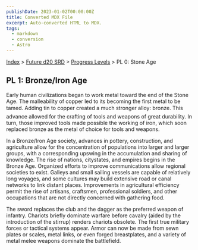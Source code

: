 ```yaml
---
publishDate: 2023-01-02T00:00:00Z
title: Converted MDX File
excerpt: Auto-converted HTML to MDX.
tags:
  - markdown
  - conversion
  - Astro
---
```


[Index](-index) > [Future d20 SRD](future-d20-srd-index) > [Progress Levels](future-d20-srd-progress-levels-index) > PL 0: Stone Age

## PL 1: Bronze/Iron Age

Early human civilizations began to work metal toward the end of the Stone Age. The malleability of copper led to its becoming the first metal to be tamed. Adding tin to copper created a much stronger alloy: bronze. This advance allowed for the crafting of tools and weapons of great durability. In turn, those improved tools made possible the working of iron, which soon replaced bronze as the metal of choice for tools and weapons.

In a Bronze/Iron Age society, advances in pottery, construction, and agriculture allow for the concentration of populations into larger and larger groups, with a corresponding upswing in the accumulation and sharing of knowledge. The rise of nations, citystates, and empires begins in the Bronze Age. Organized efforts to improve communications allow regional societies to exist. Galleys and small sailing vessels are capable of relatively long voyages, and some cultures may build extensive road or canal networks to link distant places. Improvements in agricultural efficiency permit the rise of artisans, craftsmen, professional soldiers, and other occupations that are not directly concerned with gathering food.

The sword replaces the club and the dagger as the preferred weapon of infantry. Chariots briefly dominate warfare before cavalry (aided by the introduction of the stirrup) renders chariots obsolete. The first true military forces or tactical systems appear. Armor can now be made from sewn plates or scales, metal links, or even forged breastplates, and a variety of metal melee weapons dominate the battlefield.
